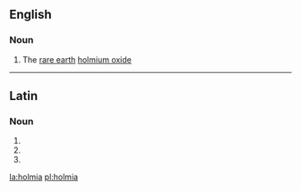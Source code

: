 {{also|hólmia}}
==English==

===Noun===
{{en-noun|-}}

# {{lb|en|inorganic compound}} The [[rare earth]] [[holmium oxide]]

----

==Latin==

===Noun===
{{la-noun-form|holmia}}

# {{inflection of|holmium||nom|p|lang=la}}
# {{inflection of|holmium||acc|p|lang=la}}
# {{inflection of|holmium||voc|p|lang=la}}

[[la:holmia]]
[[pl:holmia]]